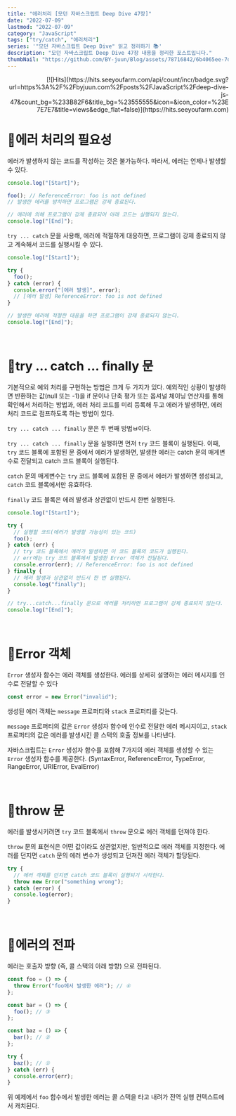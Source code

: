 ```yaml
---
title: "에러처리 [모던 자바스크립트 Deep Dive 47장]"
date: "2022-07-09"
lastmod: "2022-07-09"
category: "JavaScript"
tags: ["try/catch", "에러처리"]
series: '"모던 자바스크립트 Deep Dive" 읽고 정리하기 📚'
description: "모던 자바스크립트 Deep Dive 47장 내용을 정리한 포스트입니다."
thumbNail: "https://github.com/BY-juun/Blog/assets/78716842/6b4065ee-7d44-4580-899f-58dafcb8b5a7"
---
```


<div align="right">
  [![Hits](https://hits.seeyoufarm.com/api/count/incr/badge.svg?url=https%3A%2F%2Fbyjuun.com%2Fposts%2FJavaScript%2Fdeep-dive-js-47&count_bg=%233B82F6&title_bg=%23555555&icon=&icon_color=%23E7E7E7&title=views&edge_flat=false)](https://hits.seeyoufarm.com)
</div>

# 🌟에러 처리의 필요성

에러가 발생하지 않는 코드를 작성하는 것은 불가능하다. 따라서, 에러는 언제나 발생할 수 있다.

```jsx
console.log("[Start]");

foo(); // ReferenceError: foo is not defined
// 발생한 에러를 방치하면 프로그램은 강제 종료된다.

// 에러에 의해 프로그램이 강제 종료되어 아래 코드는 실행되지 않는다.
console.log("[End]");
```

`try ... catch` 문을 사용해, 에러에 적절하게 대응하면, 프로그램이 강제 종료되지 않고 계속해서 코드를 실행시킬 수 있다.

```jsx
console.log("[Start]");

try {
  foo();
} catch (error) {
  console.error("[에러 발생]", error);
  // [에러 발생] ReferenceError: foo is not defined
}

// 발생한 에러에 적절한 대응을 하면 프로그램이 강제 종료되지 않는다.
console.log("[End]");
```

<br />

# 🌟try ... catch ... finally 문

기본적으로 예외 처리를 구현하는 방법은 크게 두 가지가 있다. 예외적인 상황이 발생하면 반환하는 값(null 또는 -1)을 if 문이나 단축 평가 또는 옵셔널 체이닝 연산자를 통해 확인해서 처리하는 방법과, 에러 처리 코드를 미리 등록해 두고 에러가 발생하면, 에러 처리 코드로 점프하도록 하는 방법이 있다.

`try ... catch ... finally` 문은 두 번째 방법ㅂ이다.

`try ... catch ... finally` 문을 실행하면 먼저 `try` 코드 블록이 실행된다. 이때, `try` 코드 블록에 포함된 문 중에서 에러가 발생하면, 발생한 에러는 catch 문의 매게변수로 전달되고 catch 코드 블록이 실행된다.

`catch` 문의 매게변수는 `try` 코드 블록에 포함된 문 중에서 에러가 발생하면 생성되고, `catch` 코드 블록에서만 유효하다.

`finally` 코드 블록은 에러 발생과 상관없이 반드시 한번 실행된다.

```jsx
console.log("[Start]");

try {
  // 실행할 코드(에러가 발생할 가능성이 있는 코드)
  foo();
} catch (err) {
  // try 코드 블록에서 에러가 발생하면 이 코드 블록의 코드가 실행된다.
  // err에는 try 코드 블록에서 발생한 Error 객체가 전달된다.
  console.error(err); // ReferenceError: foo is not defined
} finally {
  // 에러 발생과 상관없이 반드시 한 번 실행된다.
  console.log("finally");
}

// try...catch...finally 문으로 에러를 처리하면 프로그램이 강제 종료되지 않는다.
console.log("[End]");
```

<br />

# 🌟Error 객체

`Error` 생성자 함수는 에러 객체를 생성한다. 에러를 상세히 설명하는 에러 메시지를 인수로 전달할 수 있다

```jsx
const error = new Error("invalid");
```

생성된 에러 객체는 `message` 프로퍼티와 `stack` 프로퍼티를 갖는다.

`message` 프로퍼티의 값은 `Error` 생성자 함수에 인수로 전달한 에러 메시지이고, `stack` 프로퍼티의 값은 에러를 발생시킨 콜 스택의 호출 정보를 나타낸다.

자바스크립트는 `Error` 생성자 함수를 포함해 7가지의 에러 객체를 생성할 수 있는 `Error` 생성자 함수를 제공한다. (SyntaxError, ReferenceError, TypeError, RangeError, URIError, EvalError)

<br />

# 🌟throw 문

에러를 발생시키려면 `try` 코드 블록에서 `throw` 문으로 에러 객체를 던져야 한다.

`throw` 문의 표현식은 어떤 값이라도 상관없지만, 일반적으로 에러 객체를 지정한다. 에러를 던지면 `catch` 문의 에러 변수가 생성되고 던져진 에러 객체가 할당된다.

```jsx
try {
  // 에러 객체를 던지면 catch 코드 블록이 실행되기 시작한다.
  throw new Error("something wrong");
} catch (error) {
  console.log(error);
}
```

<br />

# 🌟에러의 전파

에러는 호출자 방향 (즉, 콜 스택의 아래 방향) 으로 전파된다.

```jsx
const foo = () => {
  throw Error("foo에서 발생한 에러"); // ④
};

const bar = () => {
  foo(); // ③
};

const baz = () => {
  bar(); // ②
};

try {
  baz(); // ①
} catch (err) {
  console.error(err);
}
```

위 예제에서 `foo` 함수에서 발생한 에러는 콜 스택을 타고 내려가 전역 실행 컨텍스트에서 캐치된다.
